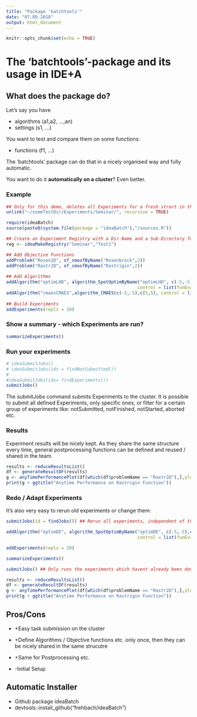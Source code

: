 ```yaml
---
title: "Package 'batchtools'"
date: "07.09.2018"
output: html_document
---
```


```r
knitr::opts_chunk$set(echo = TRUE)
```

# The 'batchtools'-package and its usage in IDE+A
## What does the package do?
Let's say you have

* algorithms (a1,a2, ...,an)
* settings (s1, ...)

You want to test and compare them on some functions:

* functions (f1, ...)

The 'batchtools' package can do that in a nicely organised way and fully automatic.

You want to do it **automatically on a cluster**? Even better.

### Example

```r
## Only for this demo, deletes all Experiments for a fresh strart in the presentation
unlink("~/someTestDir/Experiments/Seminar/", recursive = TRUE)

require(ideaBatch)
source(paste0(system.file(package = "ideaBatch"),"/sources.R"))

## Create an Experiment Registry with a Dir-Name and a Sub-Directory for each test.
reg <- ideaMakeRegistry("Seminar","Test1") 

## Add Objective Functions
addProblem("Rosen2D", of_smoofByName("Rosenbrock",2))
addProblem("Rastr2D", of_smoofByName("Rastrigin",2))
    
## Add Algorithms
addAlgorithm("optimLHD", algorithm_SpotOptimByName("optimLHD", c(-5,-5),c(5,5),
                                                  control = list(funEvals = 100)))
addAlgorithm("cmaesCMAES",algorithm_CMAES(c(-5,-5),c(5,5), control = list("maxit" = 100)))
    
## Build Experiments
addExperiments(repls = 10)
```

### Show a summary - which Experiments are run?

```R
summarizeExperiments()
```

### Run your experiments

```R
# ideaSubmitJobs()
# ideaSubmitJobs(ids = findNotSubmitted())
# 
#ideaSubmitJobs(ids= findExperiments())
submitJobs()
```

The submitJobs command submits Experiments to the cluster. It is possible to submit all defined Experiments, only specific ones, or filter for a certain group of experiments like: notSubmitted, notFinished, notStarted, aborted etc.

### Results
Experiment results will be nicely kept. As they share the same structure every time, general postprocessing functions can be defined and reused / shared in the team.

```R
results <- reduceResultsList()
df <- generateResultDF(results)
g <- anyTimePerformancePlot(df[which(df$problemName == "Rastr2D"),],ylog = T, useMinMax = T)
print(g + ggtitle("Anytime Performance on Rastrigin Function"))
```

### Redo / Adapt Experiments
It's also very easy to rerun old experiments or change them:

```R
submitJobs(id = findJobs()) ## Rerun all experiments, independent of their status
```

```R
addAlgorithm("optimDE", algorithm_SpotOptimByName("optimDE", c(-5,-5),c(5,5),
                                                  control = list(funEvals = 100)))

addExperiments(repls = 20)

summarizeExperiments()
```

```R
submitJobs() ## Only runs the experiments which havent already been done
```

```R
results <- reduceResultsList()
df <- generateResultDF(results)
g <- anyTimePerformancePlot(df[which(df$problemName == "Rastr2D"),],ylog = T, useMinMax = T)
print(g + ggtitle("Anytime Performance on Rastrigin Function"))
```

## Pros/Cons

* +Easy task submission on the cluster
* +Define Algorithms / Objective functions etc. only once, then they can be nicely shared in the same strucutre
* +Same for Postprocessing etc.

* -Initial Setup

## Automatic Installer
* Github package ideaBatch
* devtools::install_github("frehbach/ideaBatch")


